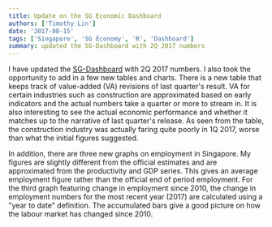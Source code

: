 ```yaml
---
title: Update on the SG Economic Dashboard
authors: ['Timothy Lin']
date: '2017-08-15'
tags: ['Singapore', 'SG Economy', 'R', 'Dashboard']
summary: updated the SG-Dashboard with 2Q 2017 numbers
---
```


I have updated the [SG-Dashboard](https://timlrx.com/dashboard/sg-dashboard/) with 2Q 2017 numbers. I also took the opportunity to add in a few new tables and charts. There is a new table that keeps track of value-added (VA) revisions of last quarter's result. VA for certain industries such as construction are approximated based on early indicators and the actual numbers take a quarter or more to stream in. It is also interesting to see the actual economic performance and whether it matches up to the narrative of last quarter's release. As seen from the table, the construction industry was actually faring quite poorly in 1Q 2017, worse than what the initial figures suggested.

In addition, there are three new graphs on employment in Singapore. My figures are slightly different from the official estimates and are approximated from the productivity and GDP series. This gives an average employment figure rather than the official end of period employment. For the third graph featuring change in employment since 2010, the change in employment numbers for the most recent year (2017) are calculated using a "year to date" definition. The accumulated bars give a good picture on how the labour market has changed since 2010.
